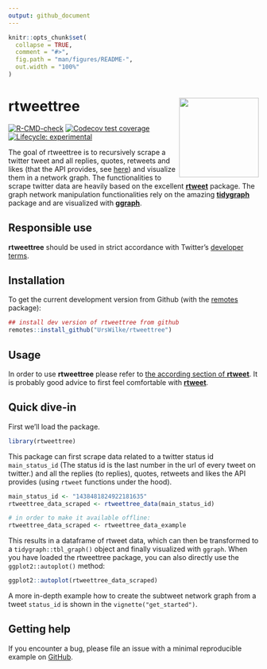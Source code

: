 ```yaml
---
output: github_document
---
```


<!-- README.md is generated from README.Rmd. Please edit that file -->

```r
knitr::opts_chunk$set(
  collapse = TRUE,
  comment = "#>",
  fig.path = "man/figures/README-",
  out.width = "100%"
)

```

<!-- The logo was created in the repo https://github.com/urswilke/rtweettree_hex -->
# rtweettree  <img src="man/figures/hex_sticker.png" width="160px" align="right" />

<!-- badges: start -->
[![R-CMD-check](https://github.com/urswilke/rtweettree/workflows/R-CMD-check/badge.svg)](https://github.com/urswilke/rtweettree/actions)
[![Codecov test coverage](https://codecov.io/gh/urswilke/rtweettree/branch/master/graph/badge.svg)](https://codecov.io/gh/urswilke/rtweettree?branch=master)
[![Lifecycle: experimental](https://img.shields.io/badge/lifecycle-experimental-orange.svg)](https://lifecycle.r-lib.org/articles/stages.html#experimental)
<!-- badges: end -->

The goal of rtweettree is to recursively scrape a twitter tweet and all replies, quotes, retweets and likes (that the API provides, see [here](https://community.rstudio.com/t/rtweet-package-extract-specific-tweets-from-specific-user/45206/2)) and visualize them in a network graph. The functionalities to scrape twitter data are heavily based on the excellent [**rtweet**](https://github.com/ropensci/rtweet) package. The graph network manipulation functionalities rely on the amazing [**tidygraph**](https://github.com/thomasp85/tidygraph) package and are visualized with [**ggraph**](https://github.com/thomasp85/ggraph).

## Responsible use

**rtweettree** should be used in strict accordance with Twitter's [developer terms](https://developer.twitter.com/en/developer-terms/more-on-restricted-use-cases).

## Installation

To get the current development version from Github (with the [remotes](https://github.com/r-lib/remotes) package):

```r
## install dev version of rtweettree from github
remotes::install_github("UrsWilke/rtweettree")
```


## Usage

In order to use **rtweettree** please refer to [the according section of
**rtweet**](https://github.com/ropensci/rtweet#usage). It is probably good
advice to first feel comfortable with
[**rtweet**](https://github.com/ropensci/rtweet).

## Quick dive-in

First we'll load the package.

```r
library(rtweettree)
```

This package can first scrape data related to a twitter status id
`main_status_id` (The status id is the last number in the url of every tweet on
twitter.) and all the replies (to replies), quotes, retweets and likes the API
provides (using `rtweet` functions under the hood).

```r
main_status_id <- "1438481824922181635"
rtweettree_data_scraped <- rtweettree_data(main_status_id)
```


```r
# in order to make it available offline:
rtweettree_data_scraped <- rtweettree_data_example
```

This results in a dataframe of rtweet data, which can then be transformed to a
`tidygraph::tbl_graph()` object and finally visualized with `ggraph`. When you 
have loaded the rtweettree package, you can also directly use the `ggplot2::autoplot()` 
method:

```r
ggplot2::autoplot(rtweettree_data_scraped)
```

A more in-depth example how to create the subtweet network graph from a tweet
`status_id` is shown in the `vignette("get_started")`.

## Getting help

If you encounter a bug, please file an issue with a minimal reproducible example on [GitHub](https://github.com/urswilke/rtweettree/issues).
